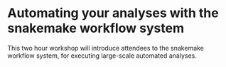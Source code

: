# Automating your analyses with the snakemake workflow system

This two hour workshop will introduce attendees to the snakemake
workflow system, for executing large-scale automated analyses.

